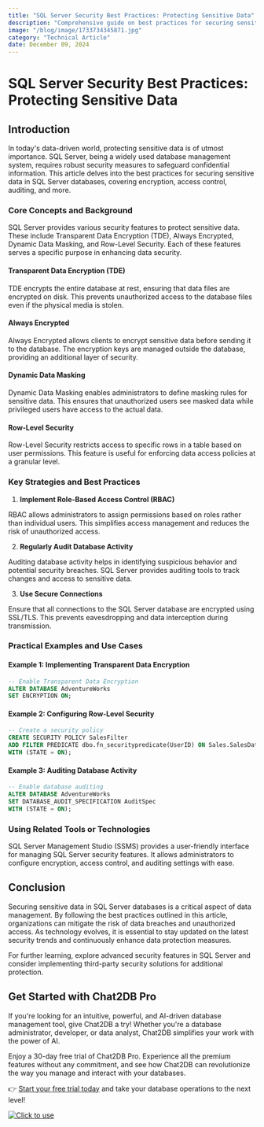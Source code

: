 ```yaml
---
title: "SQL Server Security Best Practices: Protecting Sensitive Data"
description: "Comprehensive guide on best practices for securing sensitive data in SQL Server databases."
image: "/blog/image/1733734345871.jpg"
category: "Technical Article"
date: December 09, 2024
---
```


# SQL Server Security Best Practices: Protecting Sensitive Data

## Introduction

In today's data-driven world, protecting sensitive data is of utmost importance. SQL Server, being a widely used database management system, requires robust security measures to safeguard confidential information. This article delves into the best practices for securing sensitive data in SQL Server databases, covering encryption, access control, auditing, and more.

### Core Concepts and Background

SQL Server provides various security features to protect sensitive data. These include Transparent Data Encryption (TDE), Always Encrypted, Dynamic Data Masking, and Row-Level Security. Each of these features serves a specific purpose in enhancing data security.

#### Transparent Data Encryption (TDE)

TDE encrypts the entire database at rest, ensuring that data files are encrypted on disk. This prevents unauthorized access to the database files even if the physical media is stolen.

#### Always Encrypted

Always Encrypted allows clients to encrypt sensitive data before sending it to the database. The encryption keys are managed outside the database, providing an additional layer of security.

#### Dynamic Data Masking

Dynamic Data Masking enables administrators to define masking rules for sensitive data. This ensures that unauthorized users see masked data while privileged users have access to the actual data.

#### Row-Level Security

Row-Level Security restricts access to specific rows in a table based on user permissions. This feature is useful for enforcing data access policies at a granular level.

### Key Strategies and Best Practices

1. **Implement Role-Based Access Control (RBAC)**

RBAC allows administrators to assign permissions based on roles rather than individual users. This simplifies access management and reduces the risk of unauthorized access.

2. **Regularly Audit Database Activity**

Auditing database activity helps in identifying suspicious behavior and potential security breaches. SQL Server provides auditing tools to track changes and access to sensitive data.

3. **Use Secure Connections**

Ensure that all connections to the SQL Server database are encrypted using SSL/TLS. This prevents eavesdropping and data interception during transmission.

### Practical Examples and Use Cases

#### Example 1: Implementing Transparent Data Encryption

```sql
-- Enable Transparent Data Encryption
ALTER DATABASE AdventureWorks
SET ENCRYPTION ON;
```

#### Example 2: Configuring Row-Level Security

```sql
-- Create a security policy
CREATE SECURITY POLICY SalesFilter
ADD FILTER PREDICATE dbo.fn_securitypredicate(UserID) ON Sales.SalesData
WITH (STATE = ON);
```

#### Example 3: Auditing Database Activity

```sql
-- Enable database auditing
ALTER DATABASE AdventureWorks
SET DATABASE_AUDIT_SPECIFICATION AuditSpec
WITH (STATE = ON);
```

### Using Related Tools or Technologies

SQL Server Management Studio (SSMS) provides a user-friendly interface for managing SQL Server security features. It allows administrators to configure encryption, access control, and auditing settings with ease.

## Conclusion

Securing sensitive data in SQL Server databases is a critical aspect of data management. By following the best practices outlined in this article, organizations can mitigate the risk of data breaches and unauthorized access. As technology evolves, it is essential to stay updated on the latest security trends and continuously enhance data protection measures.

For further learning, explore advanced security features in SQL Server and consider implementing third-party security solutions for additional protection.

## Get Started with Chat2DB Pro

If you're looking for an intuitive, powerful, and AI-driven database management tool, give Chat2DB a try! Whether you're a database administrator, developer, or data analyst, Chat2DB simplifies your work with the power of AI.

Enjoy a 30-day free trial of Chat2DB Pro. Experience all the premium features without any commitment, and see how Chat2DB can revolutionize the way you manage and interact with your databases.

👉 [Start your free trial today](https://chat2db.ai/pricing) and take your database operations to the next level!


[![Click to use](/image/blog/bg/chat2db.jpg)](https://chat2db.ai/)
